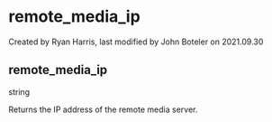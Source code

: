 
# remote_media_ip 

 Created by  Ryan Harris, last modified by  John Boteler on 2021.09.30

## remote_media_ip

string

  
Returns the IP address of the remote media server.


